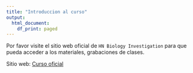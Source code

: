 ---
title: "Introduccion al curso"
output:
  html_document:
    df_print: paged
---

Por favor visite el sitio web oficial de `HN Biology Investigation` para que pueda acceder a los materiales, grabaciones de clases.

Sitio web: [Curso oficial](https://www.hnbiology.org/analisisestadisticoecologia)

